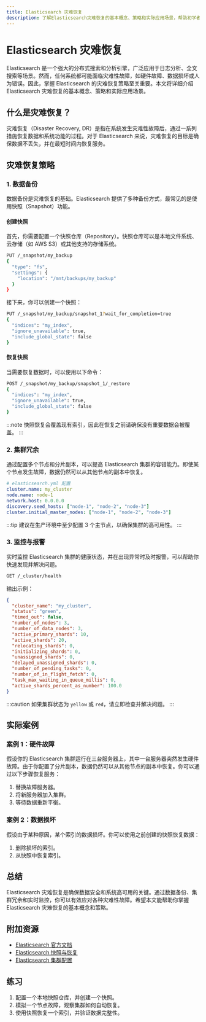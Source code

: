 ```yaml
---
title: Elasticsearch 灾难恢复
description: 了解Elasticsearch灾难恢复的基本概念、策略和实际应用场景，帮助初学者掌握如何应对数据丢失或系统故障。
---
```


# Elasticsearch 灾难恢复

Elasticsearch 是一个强大的分布式搜索和分析引擎，广泛应用于日志分析、全文搜索等场景。然而，任何系统都可能面临灾难性故障，如硬件故障、数据损坏或人为错误。因此，掌握 Elasticsearch 的灾难恢复策略至关重要。本文将详细介绍 Elasticsearch 灾难恢复的基本概念、策略和实际应用场景。

## 什么是灾难恢复？

灾难恢复（Disaster Recovery, DR）是指在系统发生灾难性故障后，通过一系列措施恢复数据和系统功能的过程。对于 Elasticsearch 来说，灾难恢复的目标是确保数据不丢失，并在最短时间内恢复服务。

## 灾难恢复策略

### 1. 数据备份

数据备份是灾难恢复的基础。Elasticsearch 提供了多种备份方式，最常见的是使用快照（Snapshot）功能。

#### 创建快照

首先，你需要配置一个快照仓库（Repository）。快照仓库可以是本地文件系统、云存储（如 AWS S3）或其他支持的存储系统。

```bash
PUT /_snapshot/my_backup
{
  "type": "fs",
  "settings": {
    "location": "/mnt/backups/my_backup"
  }
}
```

接下来，你可以创建一个快照：

```bash
PUT /_snapshot/my_backup/snapshot_1?wait_for_completion=true
{
  "indices": "my_index",
  "ignore_unavailable": true,
  "include_global_state": false
}
```

#### 恢复快照

当需要恢复数据时，可以使用以下命令：

```bash
POST /_snapshot/my_backup/snapshot_1/_restore
{
  "indices": "my_index",
  "ignore_unavailable": true,
  "include_global_state": false
}
```

:::note
快照恢复会覆盖现有索引，因此在恢复之前请确保没有重要数据会被覆盖。
:::

### 2. 集群冗余

通过配置多个节点和分片副本，可以提高 Elasticsearch 集群的容错能力。即使某个节点发生故障，数据仍然可以从其他节点的副本中恢复。

```yaml
# elasticsearch.yml 配置
cluster.name: my_cluster
node.name: node-1
network.host: 0.0.0.0
discovery.seed_hosts: ["node-1", "node-2", "node-3"]
cluster.initial_master_nodes: ["node-1", "node-2", "node-3"]
```

:::tip
建议在生产环境中至少配置 3 个主节点，以确保集群的高可用性。
:::

### 3. 监控与报警

实时监控 Elasticsearch 集群的健康状态，并在出现异常时及时报警，可以帮助你快速发现并解决问题。

```bash
GET /_cluster/health
```

输出示例：

```json
{
  "cluster_name": "my_cluster",
  "status": "green",
  "timed_out": false,
  "number_of_nodes": 3,
  "number_of_data_nodes": 3,
  "active_primary_shards": 10,
  "active_shards": 20,
  "relocating_shards": 0,
  "initializing_shards": 0,
  "unassigned_shards": 0,
  "delayed_unassigned_shards": 0,
  "number_of_pending_tasks": 0,
  "number_of_in_flight_fetch": 0,
  "task_max_waiting_in_queue_millis": 0,
  "active_shards_percent_as_number": 100.0
}
```

:::caution
如果集群状态为 `yellow` 或 `red`，请立即检查并解决问题。
:::

## 实际案例

### 案例 1：硬件故障

假设你的 Elasticsearch 集群运行在三台服务器上，其中一台服务器突然发生硬件故障。由于你配置了分片副本，数据仍然可以从其他节点的副本中恢复。你可以通过以下步骤恢复服务：

1. 替换故障服务器。
2. 将新服务器加入集群。
3. 等待数据重新平衡。

### 案例 2：数据损坏

假设由于某种原因，某个索引的数据损坏。你可以使用之前创建的快照恢复数据：

1. 删除损坏的索引。
2. 从快照中恢复索引。

## 总结

Elasticsearch 灾难恢复是确保数据安全和系统高可用的关键。通过数据备份、集群冗余和实时监控，你可以有效应对各种灾难性故障。希望本文能帮助你掌握 Elasticsearch 灾难恢复的基本概念和策略。

## 附加资源

- [Elasticsearch 官方文档](https://www.elastic.co/guide/en/elasticsearch/reference/current/index.html)
- [Elasticsearch 快照与恢复](https://www.elastic.co/guide/en/elasticsearch/reference/current/snapshots.html)
- [Elasticsearch 集群配置](https://www.elastic.co/guide/en/elasticsearch/reference/current/modules-cluster.html)

## 练习

1. 配置一个本地快照仓库，并创建一个快照。
2. 模拟一个节点故障，观察集群如何自动恢复。
3. 使用快照恢复一个索引，并验证数据完整性。
